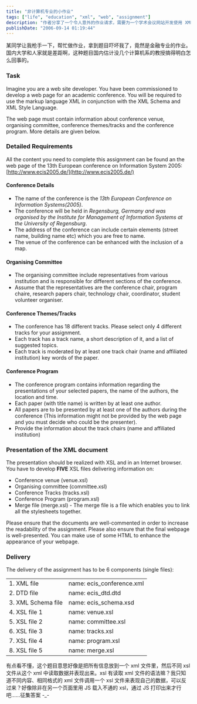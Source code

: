 ```yaml
---
title: "非计算机专业的小作业"
tags: ["life", "education", "xml", "web", "assignment"]
description: "作者分享了一个令人意外的作业请求，需要为一个学术会议网站开发使用 XML、XML Schema 和 XSL 的网页。这个看似简单的任务实际上是金融专业的高级课程作业，内容涉及会议场地、组织委员会、主题和会议程序的展示。作者对国内外教育理念的差异感到惊讶，并对如何使用 XSL 从 XML 文件中提取和展示数据表示困惑。"
publishDate: "2006-09-14 01:19:44"
---
```


某同学让我枪手一下，帮忙做作业，拿到题目吓坏我了，竟然是金融专业的作业。国内大学和人家就是差距啊，这种题目国内估计没几个计算机系的教授搞得明白怎么回事的。

### Task

Imagine you are a web site developer. You have been commissioned to develop a web page for an academic conference. You will be required to use the markup language XML in conjunction with the XML Schema and XML Style Language.

The web page must contain information about conference venue, organising committee, conference themes/tracks and the conference program. More details are given below.

### Detailed Requirements

All the content you need to complete this assignment can be found an the web page of the 13th European conference on Information System 2005: [http://www.ecis2005.de/](http://www.ecis2005.de/)

#### Conference Details

- The name of the conference is the *13th European Conference on Information Systems(2005)*.
- The conference will be held in *Regensburg, Germany and was organised by the Institute for Management of Information Systems at the University of Regensburg*.
- The address of the conference can include certain elements (street name, building name etc) which you are free to name.
- The venue of the conference can be enhanced with the inclusion of a map.

#### Organising Committee

- The organising committee include representatives from various institution and is responsible for different sections of the conference.
- Assume that the representatives are the conference chair, program chaire, research papers chair, technology chair, coordinator, student volunteer organiser.

#### Conference Themes/Tracks

- The conference has 18 different tracks. Please select only 4 different tracks for your assignment.
- Each track has a track name, a short description of it, and a list of suggested topics.
- Each track is moderated by at least one track chair (name and affiliated institution) key words of the paper.

#### Conference Program

- The conference program contains information regarding the presentations of your selected papers, the name of the authors, the location and time.
- Each paper (with title name) is written by at least one author.
- All papers are to be presented by at least one of the authors during the conference (This information might not be provided by the web page and you must decide who could be the presenter).
- Provide the information about the track chairs (name and affiliated institution)

### Presentation of the XML document

The presentation should be realized with XSL and in an Internet browser. You have to develop **FIVE** XSL files delivering information on:

- Conference venue (venue.xsl)
- Organising committee (committee.xsl)
- Conference Tracks (tracks.xsl)
- Conference Program (program.xsl)
- Merge file (merge.xsl) - The merge file is a file which enables you to link all the stylesheets together.

Please ensure that the documents are well-commented in order to increase the readability of the assignment. Please also ensure that the final webpage is well-presented. You can make use of some HTML to enhance the appearance of your webpage.

### Delivery

The delivery of the assignment has to be 6 components (single files):

| | |
|---|---|
|1. XML file|name: ecis_conference.xml|
|2. DTD file|name: ecis_dtd.dtd|
|3. XML Schema file|name: ecis_schema.xsd|
|4. XSL file 1|name: venue.xsl|
|5. XSL file 2|name: committee.xsl|
|6. XSL file 3|name: tracks.xsl|
|7. XSL file 4|name: program.xsl|
|8. XSL file 5|name: merge.xsl|

有点看不懂，这个题目意思好像是把所有信息放到一个 xml 文件里，然后不同 xsl 文件从这个 xml 中读取数据并表现出来。xsl 有读取 xml 文件的语法嘛？我只知道不同内容、相同格式的 xml 文件调用一个 xsl 文件来表现自己的数据，可以反过来？好像除非在另一个页面里用 JS 载入不通的 xsl，通过 JS 打印出来才行吧……征集答案 -_-
